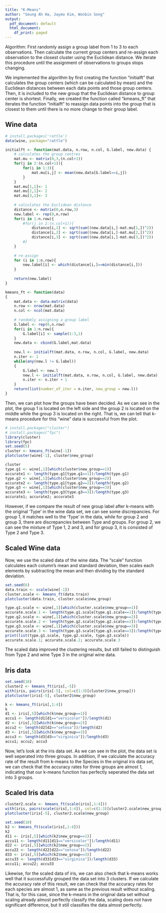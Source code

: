 ```yaml
---
title: "K-Means"
author: "Seung Ah Ha, Jaymo Kim, Wonbin Song"
output:
  pdf_document: default
  html_document:
    df_print: paged
---
```


Algorithm:
First randomly assign a group label from 1 to 3 to each observations.
Then calculate the current group centers and re-assign each observation to the closest cluster using the Euclidean distance. We iterate this procedure until the assignment of observations to groups stops changing.

We implemented the algorithm by first creating the function "initialft" that calculates the group centers (which can be calculated by mean) and the Euclidean distances between each data points and those group centers. Then, it is included to the new group that the Euclidean distance to group center is shortest. Finally, we created the function called "kmeans_ft" that iterates the function "initialft" to reassign data points into the group that is closest to them until there is no more change to their group label. 

## Wine data

```r

# install.packages('rattle')
data(wine, package="rattle")

initialft <- function(mat.data, n.row, n.col, G.label, new.data) {
    # calculates the group centres
    mat.mu <- matrix(0,3,(n.col+1))
    for(j in 2:(n.col+1)){
        for(i in 1:3){
            mat.mu[i,j] <- mean(new.data[G.label==i,j])
        }
    }
    mat.mu[1,1]<- 1
    mat.mu[2,1]<- 2
    mat.mu[3,1]<- 3
    
    # calculates the Euclidean distance
    distance <- matrix(0,n.row,3)
    new.label <- rep(0,n.row)
    for(i in 1:n.row){
        #for(j in 2:(n.col+1)){
            distance[i,1] <- sqrt(sum((new.data[i,]-mat.mu[1,])^2))
            distance[i,2] <- sqrt(sum((new.data[i,]-mat.mu[2,])^2))
            distance[i,3] <- sqrt(sum((new.data[i,]-mat.mu[3,])^2))
        #}
    }
    
    # re-assign
    for (i in 1:n.row){
        new.label[i] <- which(distance[i,]==min(distance[i,]))
    }
    
    return(new.label)
}

kmeans_ft <- function(data)
{
    mat.data <- data.matrix(data)
    n.row <- nrow(mat.data)
    n.col <- ncol(mat.data)
    
    # randomly assigning a group label
    G.label <- rep(0,n.row)
    for(i in 1:n.row){
        G.label[i] <- sample(1:3,1)
    }
    new.data <- cbind(G.label,mat.data)
    
    new.l <- initialft(mat.data, n.row, n.col, G.label, new.data)
    n.iter <- 1
    while(any(new.l != G.label))
    {
        G.label <- new.l
        new.l <- initialft(mat.data, n.row, n.col, G.label, new.data)
        n.iter <- n.iter + 1
    }
    return(list(number_of_iter = n.iter, new_group = new.l))
}

```

Then, we can plot how the groups have been decided. As we can see in the plot, the group 1 is located on the left side and the group 2 is located on the middle while the group 3 is located on the right. That is, we can tell that k-means procedure for this "wine" data is successful from the plot. 

```r
# install.packages("cluster")
# install.packages("fpc")
library(cluster)
library(fpc)
set.seed(5)
cluster <- kmeans_ft(wine[-1])
plotcluster(wine[-1], cluster$new_group)
```

```r
cluster
type.g1 <- wine[,1][which(cluster$new_group==1)]
accurate1 <- length(type.g1[type.g1==1])/length(type.g1)
type.g2 <- wine[,1][which(cluster$new_group==2)]
accurate2 <- length(type.g1[type.g2==2])/length(type.g2)
type.g3 <- wine[,1][which(cluster$new_group==3)]
accurate3 <- length(type.g3[type.g3==3])/length(type.g3)
accurate1; accurate2; accurate3
```

However, if we compare the result of new group label after k-means with the original 'Type' in the wine data set, we can see some discrepancies. For group 1, it matches well to the 'Type' in the data, while for group 2 and group 3, there are discrepancies between Type and groups. For group 2, we can see the mixture of Type 1, 2 and 3, and for group 3, it is consisted of Type 2 and Type 3. 


## Scaled Wine data

Now, we use the scaled data of the wine data. The "scale" function calculates each column's mean and standard deviation, then scales each elements by subtracting the mean and then dividing by the standard deviation.

```r
set.seed(6)
data.train <- scale(wine[-1])
cluster.scale <- kmeans_ft(data.train)
plotcluster(data.train, cluster.scale$new_group)

type.g1.scale <- wine[,1][which(cluster.scale$new_group==1)]
accurate.scale.1 <- length(type.g1.scale[type.g1.scale==1])/length(type.g1.scale)
type.g2.scale <- wine[,1][which(cluster.scale$new_group==2)]
accurate.scale.2 <- length(type.g2.scale[type.g2.scale==2])/length(type.g2.scale)
type.g3.scale <- wine[,1][which(cluster.scale$new_group==3)]
accurate.scale.3 <- length(type.g3.scale[type.g3.scale==3])/length(type.g3.scale)
print(list(type.g1.scale, type.g2.scale, type.g3.scale))
accurate.scale.1; accurate.scale.2; accurate.scale.3

```

The scaled data improved the clustering results, but still failed to distinguish from Type 2 and wine Type 3 in the original wine data.

## Iris data

```r
set.seed(10)
cluster2 <- kmeans_ft(iris[,-5])
with(iris, pairs(iris[-5], col=c(1:3)[cluster2$new_group])) 
plotcluster(iris[-5], cluster2$new_group)

k <- kmeans_ft(iris[,1:4])
k
d1 <- iris[,5][which(k$new_group==1)]
accu1 <- length(d1[d1=="versicolor"])/length(d1)
d2 <- iris[,5][which(k$new_group==2)]
accu2 <- length(d2[d2=="setosa"])/length(d2)
d3 <- iris[,5][which(k$new_group==3)]
accu3 <- length(d3[d3=="virginica"])/length(d3)
accu1; accu2; accu3

```
Now, let's look at the iris data set. As we can see in the plot, the data set is well seperated into three groups. In addition, if we calculate the accuracy rate of the result from k-means to the Species in the original iris data set, we can check that the accuracy rates for three groups are almost 1, indicating that our k-means function has perfectly seperated the data set into 3 groups.


## Scaled Iris data

```r
cluster2.scale <- kmeans_ft(scale(iris[,1:4]))
with(iris, pairs(scale(iris[,1:4]), col=c(1:3)[cluster2.scale$new_group]))
plotcluster(iris[-5], cluster2.scale$new_group)

set.seed(10)
k2 <- kmeans_ft(scale(iris[,1:4]))
k2
d11 <- iris[,5][which(k2$new_group==1)]
accu11 <- length(d11[d11=="versicolor"])/length(d11)
d22 <- iris[,5][which(k2$new_group==2)]
accu22 <- length(d22[d22=="setosa"])/length(d22)
d33 <- iris[,5][which(k2$new_group==3)]
accu33 <- length(d33[d33=="virginica"])/length(d33)
accu11; accu22; accu33
```

Likewise, for the scaled data of iris, we can also check that k-means works well that it successfully grouped the data set into 3 clusters. If we calculate the accuracy rate of this result, we can check that the accuracy rates for each species are almost 1, as same as the previous result without scaling. That is, for this case, since the k-means in the original data set without scaling already almost perfectly classify the data, scaling does not have significant difference, but it still classifies the data almost perfectly. 
